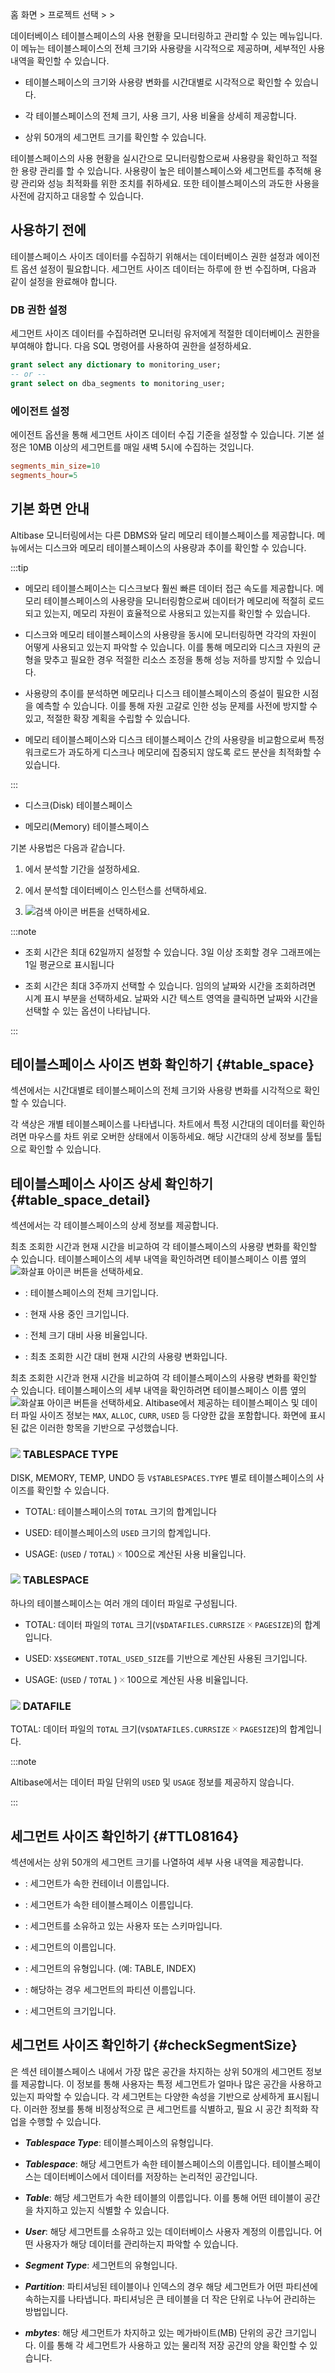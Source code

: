 홈 화면 &gt; 프로젝트 선택 &gt; <Cmdname sid="side_reportStat" className="uitext" /> &gt; <Cmdname sid="side_tableSpace" className="uitext" />

데이터베이스 테이블스페이스의 사용 현황을 모니터링하고 관리할 수 있는 메뉴입니다. 이 메뉴는 테이블스페이스의 전체 크기와 사용량을 시각적으로 제공하며, 세부적인 사용 내역을 확인할 수 있습니다.

* 테이블스페이스의 크기와 사용량 변화를 시간대별로 시각적으로 확인할 수 있습니다.

* 각 테이블스페이스의 전체 크기, 사용 크기, 사용 비율을 상세히 제공합니다.

<Xclude product="altibase,tibero">

* 상위 50개의 세그먼트 크기를 확인할 수 있습니다.

</Xclude>

테이블스페이스의 사용 현황을 실시간으로 모니터링함으로써 사용량을 확인하고 적절한 용량 관리를 할 수 있습니다. 사용량이 높은 테이블스페이스와 세그먼트를 추적해 용량 관리와 성능 최적화를 위한 조치를 취하세요. 또한 테이블스페이스의 과도한 사용을 사전에 감지하고 대응할 수 있습니다.

<Xclude product="altibase,tibero">

## 사용하기 전에

테이블스페이스 사이즈 데이터를 수집하기 위해서는 데이터베이스 권한 설정과 에이전트 옵션 설정이 필요합니다. 세그먼트 사이즈 데이터는 하루에 한 번 수집하며, 다음과 같이 설정을 완료해야 합니다.

### DB 권한 설정

세그먼트 사이즈 데이터를 수집하려면 모니터링 유저에게 적절한 데이터베이스 권한을 부여해야 합니다. 다음 SQL 명령어를 사용하여 권한을 설정하세요.

```sql title="SQL"
grant select any dictionary to monitoring_user;
-- or --
grant select on dba_segments to monitoring_user;
```

### 에이전트 설정

에이전트 옵션을 통해 세그먼트 사이즈 데이터 수집 기준을 설정할 수 있습니다. 기본 설정은 10MB 이상의 세그먼트를 매일 새벽 5시에 수집하는 것입니다.

```ini title="whatap.conf"
segments_min_size=10
segments_hour=5
```

</Xclude>

## 기본 화면 안내

<Xclude product="altibase"><ProdImg img='db-stat-table-space.png' desc='Tablespace size' /></Xclude>

<InDoc product="altibase">

Altibase 모니터링에서는 다른 DBMS와 달리 메모리 테이블스페이스를 제공합니다. <Cmdname sid="side_tableSpace" className="uitext" /> 메뉴에서는 디스크와 메모리 테이블스페이스의 사용량과 추이를 확인할 수 있습니다.

:::tip

* 메모리 테이블스페이스는 디스크보다 훨씬 빠른 데이터 접근 속도를 제공합니다. 메모리 테이블스페이스의 사용량을 모니터링함으로써 데이터가 메모리에 적절히 로드되고 있는지, 메모리 자원이 효율적으로 사용되고 있는지를 확인할 수 있습니다.

* 디스크와 메모리 테이블스페이스의 사용량을 동시에 모니터링하면 각각의 자원이 어떻게 사용되고 있는지 파악할 수 있습니다. 이를 통해 메모리와 디스크 자원의 균형을 맞추고 필요한 경우 적절한 리소스 조정을 통해 성능 저하를 방지할 수 있습니다.

* 사용량의 추이를 분석하면 메모리나 디스크 테이블스페이스의 증설이 필요한 시점을 예측할 수 있습니다. 이를 통해 자원 고갈로 인한 성능 문제를 사전에 방지할 수 있고, 적절한 확장 계획을 수립할 수 있습니다.

* 메모리 테이블스페이스와 디스크 테이블스페이스 간의 사용량을 비교함으로써 특정 워크로드가 과도하게 디스크나 메모리에 집중되지 않도록 로드 분산을 최적화할 수 있습니다.

:::

* 디스크(Disk) 테이블스페이스

  <ImgLang img='db-stat-table-space-disk-altibase.png' desc='Tablespace size' />

* 메모리(Memory) 테이블스페이스

  <ImgLang img='db-stat-table-space-mem-altibase.png' desc='Tablespace size' />

기본 사용법은 다음과 같습니다.

</InDoc>

1. <Cmdname sid="time" className="uitext" />에서 분석할 기간을 설정하세요.

2. <Cmdname sid="instance" className="uitext" />에서 분석할 데이터베이스 인스턴스를 선택하세요.

3. ![검색 아이콘](/img/ico-btn-search.png) 버튼을 선택하세요.

:::note

* 조회 시간은 최대 62일까지 설정할 수 있습니다. 3일 이상 조회할 경우 그래프에는 1일 평균으로 표시됩니다

* 조회 시간은 최대 3주까지 선택할 수 있습니다. 임의의 날짜와 시간을 조회하려면 시계 표시 부분을 선택하세요. 날짜와 시간 텍스트 영역을 클릭하면 날짜와 시간을 선택할 수 있는 옵션이 나타납니다.

:::

## 테이블스페이스 사이즈 변화 확인하기 {#table_space}

<Cmdname sid="table_space" className="uitext" /> 섹션에서는 시간대별로 테이블스페이스의 전체 크기와 사용량 변화를 시각적으로 확인할 수 있습니다.

<InDoc product="oracle,oracle-pro"><ImgLang img="db-stat-table-space-check-trend-oracle-pro.png" desc="Tablespace size" /></InDoc>

<InDoc product="tibero"><ImgLang img="db-stat-table-space-check-trend-tibero.png" desc="Tablespace size" /></InDoc>

<InDoc product="altibase"><ImgLang img="db-stat-table-space-check-trend-altibase.png" desc="Tablespace size" /></InDoc>

각 색상은 개별 테이블스페이스를 나타냅니다. 차트에서 특정 시간대의 데이터를 확인하려면 마우스를 차트 위로 오버한 상태에서 이동하세요. 해당 시간대의 상세 정보를 툴팁으로 확인할 수 있습니다.

## 테이블스페이스 사이즈 상세 확인하기 {#table_space_detail}

<Cmdname sid="table_space_detail" className="uitext" /> 섹션에서는 각 테이블스페이스의 상세 정보를 제공합니다.

<InDoc product="oracle,oracle-pro"><ImgLang img="db-stat-table-space-size-details-oracle-pro.png" desc="Tablespace size" /></InDoc>

<InDoc product="tibero"><ImgLang img="db-stat-table-space-size-details-tibero.png" desc="Tablespace size" /></InDoc>

<InDoc product="oracle,oracle-pro,tibero">

최초 조회한 시간과 현재 시간을 비교하여 각 테이블스페이스의 사용량 변화를 확인할 수 있습니다. 테이블스페이스의 세부 내역을 확인하려면 테이블스페이스 이름 옆의 ![화살표 아이콘](/img/ic-caret-right.svg) 버튼을 선택하세요.

* <Cmdname sid="table_space_total" className="uitext" />: 테이블스페이스의 전체 크기입니다.

* <Cmdname sid="table_space_used" className="uitext" />: 현재 사용 중인 크기입니다.

* <Cmdname sid="table_space_usage" className="uitext" />: 전체 크기 대비 사용 비율입니다.

* <Cmdname sid="table_space_changed_amount" className="uitext" />: 최초 조회한 시간 대비 현재 시간의 사용량 변화입니다.

</InDoc>

<InDoc product="altibase">

<ImgLang img="db-stat-table-space-size-details-altibase.png" desc="Tablespace size" />

최초 조회한 시간과 현재 시간을 비교하여 각 테이블스페이스의 사용량 변화를 확인할 수 있습니다. 테이블스페이스의 세부 내역을 확인하려면 테이블스페이스 이름 옆의 ![화살표 아이콘](/img/ic-caret-right.svg) 버튼을 선택하세요. Altibase에서 제공하는 테이블스페이스 및 데이터 파일 사이즈 정보는 `MAX`, `ALLOC`, `CURR`, `USED` 등 다양한 값을 포함합니다. 화면에 표시된 값은 이러한 항목을 기반으로 구성했습니다.

### ![](/img/number-01.png) TABLESPACE TYPE

DISK, MEMORY, TEMP, UNDO 등 `V$TABLESPACES.TYPE` 별로 테이블스페이스의 사이즈를 확인할 수 있습니다.

* <UI>TOTAL</UI>: 테이블스페이스의 `TOTAL` 크기의 합계입니다

* <UI>USED</UI>: 테이블스페이스의 `USED` 크기의 합계입니다.

* <UI>USAGE</UI>: (`USED` / `TOTAL`) 🞨 100으로 계산된 사용 비율입니다.

### ![](/img/number-02.png) TABLESPACE

하나의 테이블스페이스는 여러 개의 데이터 파일로 구성됩니다.

* <UI>TOTAL</UI>: 데이터 파일의 `TOTAL` 크기(`V$DATAFILES.CURRSIZE` 🞨 `PAGESIZE`)의 합계입니다.

* <UI>USED</UI>: `X$SEGMENT.TOTAL_USED_SIZE`를 기반으로 계산된 사용된 크기입니다.

* <UI>USAGE</UI>: (`USED` / `TOTAL` ) 🞨 100으로 계산된 사용 비율입니다.

### ![](/img/number-03.png) DATAFILE

<UI>TOTAL</UI>: 데이터 파일의 `TOTAL` 크기(`V$DATAFILES.CURRSIZE` 🞨 `PAGESIZE`)의 합계입니다.

:::note

Altibase에서는 데이터 파일 단위의 `USED` 및 `USAGE` 정보를 제공하지 않습니다.

:::

</InDoc>

<Xclude product="altibase,tibero">

## 세그먼트 사이즈 확인하기 {#TTL08164}

<Cmdname sid="TTL08164" className="uitext" /> 섹션에서는 상위 50개의 세그먼트 크기를 나열하여 세부 사용 내역을 제공합니다.

<ImgLang img="db-stat-table-space-size-top50-oracle-pro.png" desc="Tablespace size" />

* <Cmdname sid="TTL08165" className="uitext" />: 세그먼트가 속한 컨테이너 이름입니다.

* <Cmdname sid="TTL08166" className="uitext" />: 세그먼트가 속한 테이블스페이스 이름입니다.

* <Cmdname sid="TTL08167" className="uitext" />: 세그먼트를 소유하고 있는 사용자 또는 스키마입니다.

* <Cmdname sid="TTL08168" className="uitext" />: 세그먼트의 이름입니다.

* <Cmdname sid="TTL08169" className="uitext" />: 세그먼트의 유형입니다. (예: TABLE, INDEX)

* <Cmdname sid="TTL08177" className="uitext" />: 해당하는 경우 세그먼트의 파티션 이름입니다.

* <Cmdname sid="table_space_size" className="uitext" />: 세그먼트의 크기입니다.

</Xclude>

<InDoc product="altibase">

## 세그먼트 사이즈 확인하기 {#checkSegmentSize}

<Cmdname sid="TTL08164" className="uitext" />은 섹션 테이블스페이스 내에서 가장 많은 공간을 차지하는 상위 50개의 세그먼트 정보를 제공합니다. 이 정보를 통해 사용자는 특정 세그먼트가 얼마나 많은 공간을 사용하고 있는지 파악할 수 있습니다. 각 세그먼트는 다양한 속성을 기반으로 상세하게 표시됩니다. 이러한 정보를 통해 비정상적으로 큰 세그먼트를 식별하고, 필요 시 공간 최적화 작업을 수행할 수 있습니다.

<ImgLang img="db-stat-table-space-size-top50-altibase.png" desc="Segment size" />

* ***Tablespace Type***: 테이블스페이스의 유형입니다.

* ***Tablespace***: 해당 세그먼트가 속한 테이블스페이스의 이름입니다. 테이블스페이스는 데이터베이스에서 데이터를 저장하는 논리적인 공간입니다.

* ***Table***: 해당 세그먼트가 속한 테이블의 이름입니다. 이를 통해 어떤 테이블이 공간을 차지하고 있는지 식별할 수 있습니다.

* ***User***: 해당 세그먼트를 소유하고 있는 데이터베이스 사용자 계정의 이름입니다. 어떤 사용자가 해당 데이터를 관리하는지 파악할 수 있습니다.

* ***Segment Type***: 세그먼트의 유형입니다.

* ***Partition***: 파티셔닝된 테이블이나 인덱스의 경우 해당 세그먼트가 어떤 파티션에 속하는지를 나타냅니다. 파티셔닝은 큰 테이블을 더 작은 단위로 나누어 관리하는 방법입니다.

* ***mbytes***: 해당 세그먼트가 차지하고 있는 메가바이트(MB) 단위의 공간 크기입니다. 이를 통해 각 세그먼트가 사용하고 있는 물리적 저장 공간의 양을 확인할 수 있습니다.

</InDoc>
